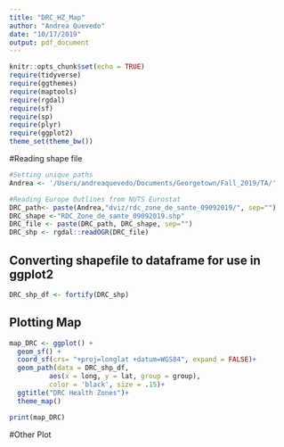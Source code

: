 ```yaml
---
title: "DRC_HZ_Map"
author: "Andrea Quevedo"
date: "10/17/2019"
output: pdf_document
---
```


```r
knitr::opts_chunk$set(echo = TRUE)
require(tidyverse)
require(ggthemes)
require(maptools)
require(rgdal)
require(sf)
require(sp)
require(plyr)
require(ggplot2) 
theme_set(theme_bw())
```

#Reading shape file 
```r
#Setting unique paths
Andrea <- '/Users/andreaquevedo/Documents/Georgetown/Fall_2019/TA/'

#Reading Europe Outlines from NUTS Eurostat
DRC_path<- paste(Andrea,"dviz/rdc_zone_de_sante_09092019/", sep="")
DRC_shape <-"RDC_Zone_de_sante_09092019.shp"
DRC_file <- paste(DRC_path, DRC_shape, sep="")
DRC_shp <- rgdal::readOGR(DRC_file)
```

## Converting shapefile to dataframe for use in ggplot2
```r
DRC_shp_df <- fortify(DRC_shp)
```

## Plotting Map 
```r
map_DRC <- ggplot() +
  geom_sf() +
  coord_sf(crs= "+proj=longlat +datum=WGS84", expand = FALSE)+
  geom_path(data = DRC_shp_df, 
          aes(x = long, y = lat, group = group),
          color = 'black', size = .15)+
  ggtitle("DRC Health Zones")+
  theme_map()

print(map_DRC)
```



#Other Plot

